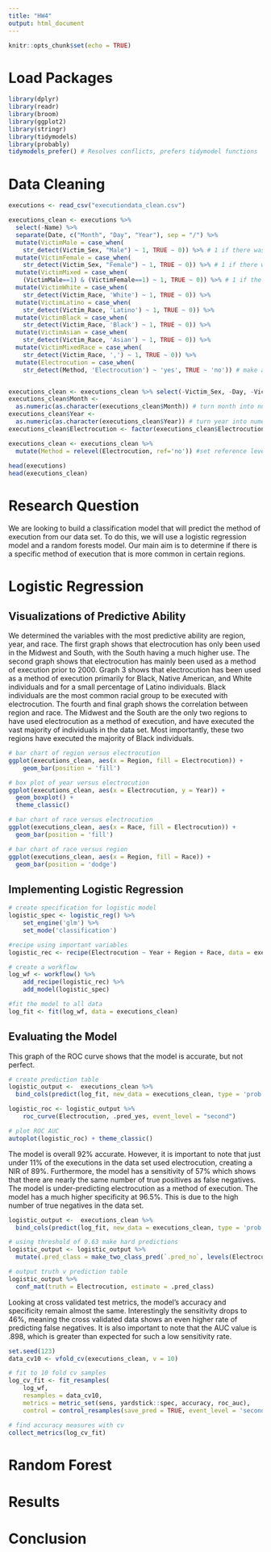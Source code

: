 ```yaml
---
title: "HW4"
output: html_document
---
```


```r
knitr::opts_chunk$set(echo = TRUE)
```

# Load Packages
```r
library(dplyr)
library(readr)
library(broom)
library(ggplot2)
library(stringr)
library(tidymodels) 
library(probably)
tidymodels_prefer() # Resolves conflicts, prefers tidymodel functions
```

# Data Cleaning
```r
executions <- read_csv("executiondata_clean.csv")

executions_clean <- executions %>%
  select(-Name) %>%
  separate(Date, c("Month", "Day", "Year"), sep = "/") %>%
  mutate(VictimMale = case_when(
    str_detect(Victim_Sex, "Male") ~ 1, TRUE ~ 0)) %>% # 1 if there was male victim(s)
  mutate(VictimFemale = case_when(
    str_detect(Victim_Sex, "Female") ~ 1, TRUE ~ 0)) %>% # 1 if there was female victim(s)
  mutate(VictimMixed = case_when(
    (VictimMale==1) & (VictimFemale==1) ~ 1, TRUE ~ 0)) %>% # 1 if the victim(s) were male and female
  mutate(VictimWhite = case_when(
    str_detect(Victim_Race, 'White') ~ 1, TRUE ~ 0)) %>%
  mutate(VictimLatino = case_when(
    str_detect(Victim_Race, 'Latino') ~ 1, TRUE ~ 0)) %>%
  mutate(VictimBlack = case_when(
    str_detect(Victim_Race, 'Black') ~ 1, TRUE ~ 0)) %>%
  mutate(VictimAsian = case_when(
    str_detect(Victim_Race, 'Asian') ~ 1, TRUE ~ 0)) %>%
  mutate(VictimMixedRace = case_when(
    str_detect(Victim_Race, ',') ~ 1, TRUE ~ 0)) %>%
  mutate(Electrocution = case_when(
    str_detect(Method, 'Electrocution') ~ 'yes', TRUE ~ 'no')) # make a variable that shows if the person was electrocuted


executions_clean <- executions_clean %>% select(-Victim_Sex, -Day, -Victim_Race)
executions_clean$Month <-
  as.numeric(as.character(executions_clean$Month)) # turn month into numeric variable
executions_clean$Year <-
  as.numeric(as.character(executions_clean$Year)) # turn year into numeric variable
executions_clean$Electrocution <- factor(executions_clean$Electrocution, ordered = FALSE )

executions_clean <- executions_clean %>%
  mutate(Method = relevel(Electrocution, ref='no')) #set reference level
  
head(executions)
head(executions_clean)
```


# Research Question

We are looking to build a classification model that will predict the method of execution from our data set. To do this, we will use a logistic regression model and a random forests model. Our main aim is to determine if there is a specific method of execution that is more common in certain regions. 


# Logistic Regression

## Visualizations of Predictive Ability

We determined the variables with the most predictive ability are region, year, and race. The first graph shows that electrocution has only been used in the Midwest and South, with the South having a much higher use. The second graph shows that electrocution has mainly been used as a method of execution prior to 2000. Graph 3 shows that electrocution has been used as a method of execution primarily for Black, Native American, and White individuals and for a small percentage of Latino individuals. Black individuals are the most common racial group to be executed with electrocution. The fourth and final graph shows the correlation between region and race. The Midwest and the South are the only two regions to have used electrocution as a method of execution, and have executed the vast majority of individuals in the data set. Most importantly, these two regions have executed the majority of Black individuals. 

```r
# bar chart of region versus electrocution
ggplot(executions_clean, aes(x = Region, fill = Electrocution)) +
    geom_bar(position = 'fill')

# box plot of year versus electrocution
ggplot(executions_clean, aes(x = Electrocution, y = Year)) + 
  geom_boxplot() + 
  theme_classic()

# bar chart of race versus electrocution
ggplot(executions_clean, aes(x = Race, fill = Electrocution)) + 
  geom_bar(position = 'fill')

# bar chart of race versus region
ggplot(executions_clean, aes(x = Region, fill = Race)) + 
  geom_bar(position = 'dodge')
```


## Implementing Logistic Regression

```r
# create specification for logistic model
logistic_spec <- logistic_reg() %>%
    set_engine('glm') %>%
    set_mode('classification')

#recipe using important variables
logistic_rec <- recipe(Electrocution ~ Year + Region + Race, data = executions_clean)

# create a workflow
log_wf <- workflow() %>% 
    add_recipe(logistic_rec) %>%
    add_model(logistic_spec) 

#fit the model to all data
log_fit <- fit(log_wf, data = executions_clean)
```

## Evaluating the Model

This graph of the ROC curve shows that the model is accurate, but not perfect. 

```r
# create prediction table
logistic_output <-  executions_clean %>%
  bind_cols(predict(log_fit, new_data = executions_clean, type = 'prob')) 

logistic_roc <- logistic_output %>% 
    roc_curve(Electrocution, .pred_yes, event_level = "second") 

# plot ROC AUC
autoplot(logistic_roc) + theme_classic()
```

The model is overall 92% accurate. However, it is important to note that just under 11% of the executions in the data set used electrocution, creating a NIR of 89%. Furthermore, the model has a sensitivity of 57% which shows that there are nearly the same number of true positives as false negatives. The model is under-predicting electrocution as a method of execution. The model has a much higher specificity at 96.5%. This is due to the high number of true negatives in the data set.

```r
logistic_output <-  executions_clean %>%
  bind_cols(predict(log_fit, new_data = executions_clean, type = 'prob')) 

# using threshold of 0.63 make hard predictions
logistic_output <- logistic_output %>%
  mutate(.pred_class = make_two_class_pred(`.pred_no`, levels(Electrocution), threshold = 0.63)) 

# output truth v prediction table
logistic_output %>%
  conf_mat(truth = Electrocution, estimate = .pred_class)

```

Looking at cross validated test metrics, the model's accuracy and specificity remain almost the same. Interestingly the sensitivity drops to 46%, meaning the cross validated data shows an even higher rate of predicting false negatives. It is also important to note that the AUC value is .898, which is greater than expected for such a low sensitivity rate. 

```r
set.seed(123)
data_cv10 <- vfold_cv(executions_clean, v = 10)

# fit to 10 fold cv samples
log_cv_fit <- fit_resamples(
    log_wf, 
    resamples = data_cv10,
    metrics = metric_set(sens, yardstick::spec, accuracy, roc_auc),
    control = control_resamples(save_pred = TRUE, event_level = 'second'))

# find accuracy measures with cv
collect_metrics(log_cv_fit)
```

# Random Forest

# Results

# Conclusion

